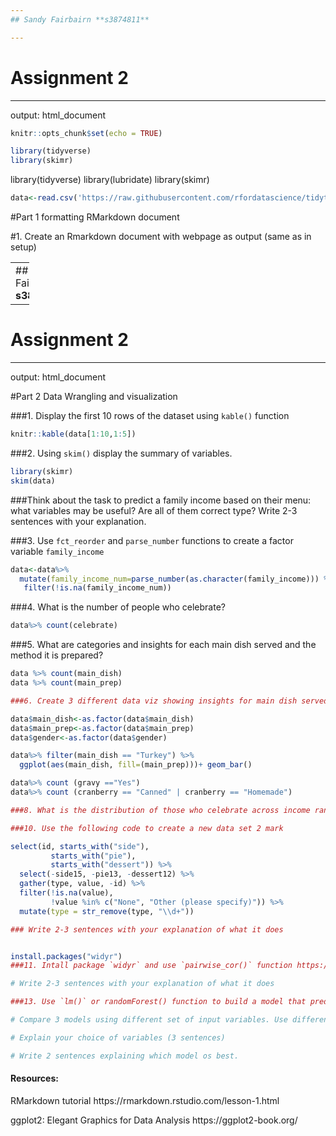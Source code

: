 ```yaml
---
## Sandy Fairbairn **s3874811**

---
```


# Assignment 2

---

output: html_document

```r
knitr::opts_chunk$set(echo = TRUE)
```

```r
library(tidyverse)
library(skimr)

```

library(tidyverse)
library(lubridate)
library(skimr)
```r
data<-read.csv('https://raw.githubusercontent.com/rfordatascience/tidytuesday/master/data/2018/2018-11-20/thanksgiving_meals.csv')
```

#Part 1 formatting RMarkdown document


#1. Create an Rmarkdown document with webpage as output (same as in setup)

---
## Sandy Fairbairn **s3874811**

---

# Assignment 2

---

output: html_document



#Part 2 Data Wrangling and visualization

###1. Display the first 10 rows of the dataset using `kable()` function

```r
knitr::kable(data[1:10,1:5])
```

###2. Using `skim()` display the summary of variables. 
```r
library(skimr)
skim(data)

```

###Think about the task to predict a family income based on their menu: what variables may be useful? Are all of them correct type?  Write 2-3 sentences with your explanation. 


###3. Use `fct_reorder` and `parse_number` functions to create a factor variable `family_income`


```r
data<-data%>%
  mutate(family_income_num=parse_number(as.character(family_income))) %>%
   filter(!is.na(family_income_num))
```
###4. What is the number of people who celebrate?
```r
data%>% count(celebrate)
```

###5. What are categories and insights for each main dish served and the method it is prepared?
```r
data %>% count(main_dish)
data %>% count(main_prep)
```

```r
###6. Create 3 different data viz showing insights for main dish served and the method. Provide your own legend and use themes. Write 2-3 sentences with your explanation of each insight.

data$main_dish<-as.factor(data$main_dish)
data$main_prep<-as.factor(data$main_prep)
data$gender<-as.factor(data$gender)

data%>% filter(main_dish == "Turkey") %>%
  ggplot(aes(main_dish, fill=(main_prep)))+ geom_bar()


```

```r
data%>% count (gravy =="Yes")
data%>% count (cranberry == "Canned" | cranberry == "Homemade")
```


```r
###8. What is the distribution of those who celebrate across income ranges. Create a data viz.Write 2-3 sentences with your explanation of each insight.

```

```r
###10. Use the following code to create a new data set 2 mark

select(id, starts_with("side"),
         starts_with("pie"),
         starts_with("dessert")) %>%
  select(-side15, -pie13, -dessert12) %>%
  gather(type, value, -id) %>%
  filter(!is.na(value),
         !value %in% c("None", "Other (please specify)")) %>%
  mutate(type = str_remove(type, "\\d+"))

### Write 2-3 sentences with your explanation of what it does



```

```r
install.packages("widyr")
###11. Intall package `widyr` and use `pairwise_cor()` function https://www.rdocumentation.org/packages/widyr/versions/0.1.3/topics/pairwise_cor

# Write 2-3 sentences with your explanation of what it does
```


```r
###13. Use `lm()` or randomForest() function to build a model that predict a family income based on data in the dataset

# Compare 3 models using different set of input variables. Use different number of variables.

# Explain your choice of variables (3 sentences) 

# Write 2 sentences explaining which model os best.
```
#### Resources:

RMarkdown tutorial https://rmarkdown.rstudio.com/lesson-1.html

ggplot2: Elegant Graphics for Data Analysis https://ggplot2-book.org/
